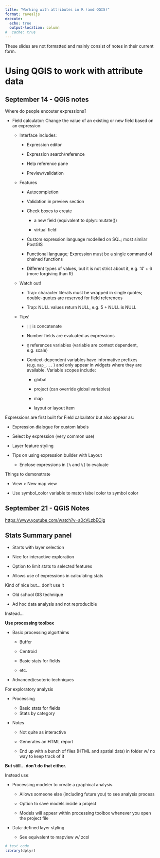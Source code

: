 ```yaml
---
title: "Working with attributes in R (and QGIS)"
format: revealjs
execute:
  echo: true
  output-location: column
#  cache: true
---
```


These slides are not formatted and mainly consist of notes in their current form.

# Using QGIS to work with attribute data

## **September 14 - QGIS notes**

Where do people encouter expressions?

-   Field calculator: Change the value of an existing or new field based on an expression

    -   Interface includes:

        -   Expression editor

        -   Expression search/reference

        -   Help reference pane

        -   Preview/validation

    -   Features

        -   Autocompletion

        -   Validation in preview section

        -   Check boxes to create

            -   a new field (equivalent to dplyr::mutate())

            -   virtual field

        -   Custom expression language modelled on SQL; most similar PostGIS

        -   Functional language; Expression must be a single command of chained functions

        -   Different types of values, but it is not strict about it, e.g. '4' + 6 (more forgiving than R)

    -   Watch out!

        -   Trap: character literals must be wrapped in single quotes; double-quotes are reserved for field references

        -   Trap: NULL values return NULL, e.g. 5 + NULL is NULL

    -   Tips!

        -   `||` is concatenate

        -   Number fields are evaluated as expressions

        -   `@` references variables (variable are context dependent, e.g. scale)

        -   Context-dependent variables have informative prefixes (e.g. `map_...` ) and only appear in widgets where they are available. Variable scopes include:

            -   global

            -   project (can override global variables)

            -   map

            -   layout or layout item

Expressions are first built for Field calculator but also appear as:

-   Expression dialogue for custom labels

-   Select by expression (very common use)

-   Layer feature styling

-   Tips on using expression builder with Layout

    -   Enclose expressions in `[%` and `%]` to evaluate

Things to demonstrate

-   View \> New map view

-   Use symbol_color variable to match label color to symbol color

## **September 21 - QGIS Notes**

<https://www.youtube.com/watch?v=a0cVLzbEOig>

## **Stats Summary panel**

-   Starts with layer selection

-   Nice for interactive exploration

-   Option to limit stats to selected features

-   Allows use of expressions in calculating stats

Kind of nice but\... don't use it

-   Old school GIS technique

-   Ad hoc data analysis and not reproducible

Instead\...

**Use processing toolbox**

-   Basic processing algorthims

    -   Buffer

    -   Centroid

    -   Basic stats for fields

    -   etc.

-   Advanced/esoteric techniques

For exploratory analysis

-   Processing

    -   Basic stats for fields
    -   Stats by category

-   Notes

    -   Not quite as interactive

    -   Generates an HTML report

    -   End up with a bunch of files (HTML and spatial data) in folder w/ no way to keep track of it

**But still\... don't do that either.**

Instead use:

-   Processing modeler to create a graphical analysis

    -   Allows someone else (including future you) to see analysis process

    -   Option to save models inside a project

    -   Models will appear within processing toolbox whenever you open the project file

-   Data-defined layer styling

    -   See equivalent to mapview w/ zcol

```r
# test code
library(dplyr)
```
